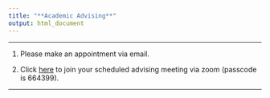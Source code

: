 ```yaml
---
title: "**Academic Advising**"
output: html_document
---
```


* * *


1) Please make an appointment via email. 

2) Click [here](https://appstate.zoom.us/j/97290881871?pwd=MnpkSXo1bEtJbXpLT0ZrV3B1b3FMZz09) to join your scheduled advising meeting via zoom (passcode is 664399).


* * *